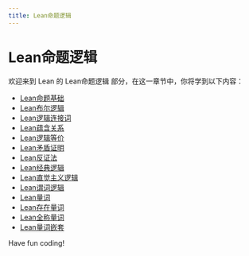 ```yaml
---
title: Lean命题逻辑
---
```


# Lean命题逻辑

欢迎来到 Lean 的 Lean命题逻辑 部分，在这一章节中，你将学到以下内容：

- [Lean命题基础](./0-lean-proposition-foundation.mdx)
- [Lean布尔逻辑](./1-lean-boolean-logic.mdx)
- [Lean逻辑连接词](./2-lean-logical-connectives.mdx)
- [Lean蕴含关系](./3-lean-implies-relationship.mdx)
- [Lean逻辑等价](./4-lean-logical-equivalence.mdx)
- [Lean矛盾证明](./5-lean-contradiction-proof.mdx)
- [Lean反证法](./6-lean-proof-by-contradiction.mdx)
- [Lean经典逻辑](./7-leanclassic-logic.mdx)
- [Lean直觉主义逻辑](./8-lean-intuitionistic-logic.mdx)
- [Lean谓词逻辑](./9-lean-predicate-logic.mdx)
- [Lean量词](./10-lean-quantifier.mdx)
- [Lean存在量词](./11-lean-existential-quantifier.mdx)
- [Lean全称量词](./12-lean-universal-quantifier.mdx)
- [Lean量词嵌套](./13-lean-quantifier-nesting.mdx)

Have fun coding!